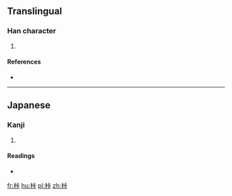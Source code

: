 ==Translingual==

===Han character===
{{Han char|rn=75|rad=木|as=06|sn=10|four=|canj=DYMY}}

# {{defn|Han|sort=木06}}

====References====
* {{Han ref|kx=0526.211|dkj=14796|hdz=21197.081|uh=685B|ud=26715}}

----

==Japanese==

===Kanji===
{{ja-kanji|grade=|rs=木06}}

# {{defn|lang=ja|sort=木06}}

====Readings====
* {{ja-readings|on=|kun=[[かせい]] (kasei)}}

[[fr:桛]]
[[hu:桛]]
[[pl:桛]]
[[zh:桛]]